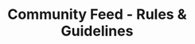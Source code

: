 ---
title: "Community Feed - Rules & Guidelines"
description: "[TBA]"
sidebarTitle: "Community Feed Rules & Guidelines"
---
